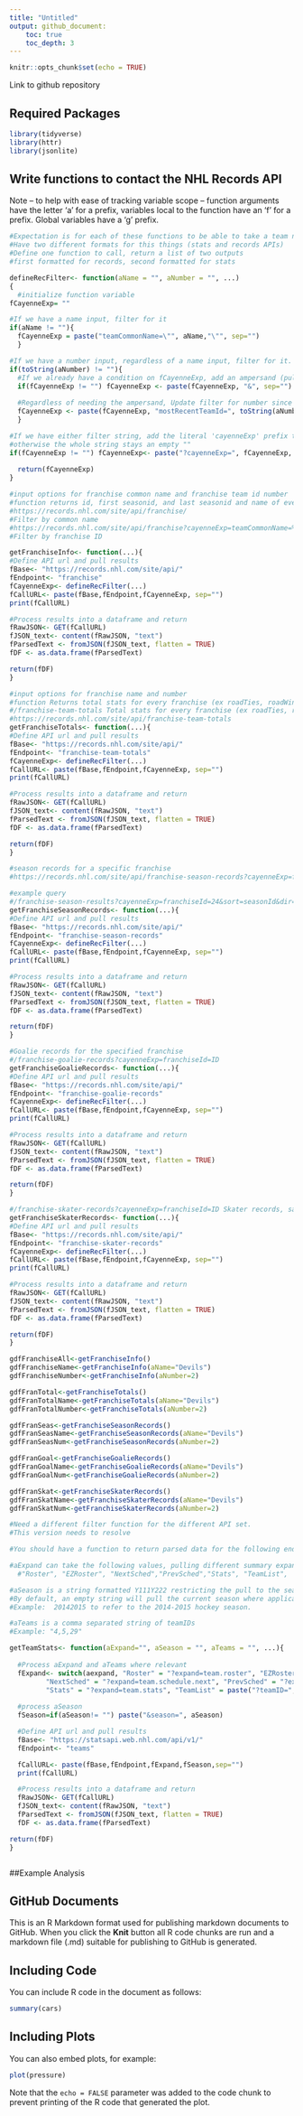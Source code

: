 ```yaml
---
title: "Untitled"
output: github_document:
    toc: true
    toc_depth: 3
---
```


```r
knitr::opts_chunk$set(echo = TRUE)
```

Link to github repository  

## Required Packages  

```r
library(tidyverse)
library(httr)
library(jsonlite)
```

## Write functions to contact the NHL Records API  
Note -- to help with ease of tracking variable scope -- function arguments have the letter 'a' for a prefix, variables local to the function have an 'f' for a prefix.  Global variables have a 'g' prefix.
```r
#Expectation is for each of these functions to be able to take a team name and team ID
#Have two different formats for this things (stats and records APIs)
#Define one function to call, return a list of two outputs 
#first formatted for records, second formatted for stats

defineRecFilter<- function(aName = "", aNumber = "", ...)
{
  #initialize function variable
fCayenneExp= ""

#If we have a name input, filter for it
if(aName != ""){
  fCayenneExp = paste("teamCommonName=\"", aName,"\"", sep="")
  }

#If we have a number input, regardless of a name input, filter for it.
if(toString(aNumber) != ""){
  #If we already have a condition on fCayenneExp, add an ampersand (pull for both name and number)
  if(fCayenneExp != "") fCayenneExp <- paste(fCayenneExp, "&", sep="")
  
  #Regardless of needing the ampersand, Update filter for number since it was not null
  fCayenneExp <- paste(fCayenneExp, "mostRecentTeamId=", toString(aNumber), sep="")
  }

#If we have either filter string, add the literal 'cayenneExp' prefix to the variable
#otherwise the whole string stays an empty ""
if(fCayenneExp != "") fCayenneExp<- paste("?cayenneExp=", fCayenneExp, sep = "")
  
  return(fCayenneExp)
}

```

```r
#input options for franchise common name and franchise team id number
#function returns id, first seasonid, and last seasonid and name of every team in the history of the NHL
#https://records.nhl.com/site/api/franchise/ 
#Filter by common name
#https://records.nhl.com/site/api/franchise?cayenneExp=teamCommonName=%22Wanderers%22
#Filter by franchise ID

getFranchiseInfo<- function(...){
#Define API url and pull results
fBase<- "https://records.nhl.com/site/api/"
fEndpoint<- "franchise"
fCayenneExp<- defineRecFilter(...)
fCallURL<- paste(fBase,fEndpoint,fCayenneExp, sep="")
print(fCallURL)

#Process results into a dataframe and return
fRawJSON<- GET(fCallURL)
fJSON_text<- content(fRawJSON, "text")
fParsedText <- fromJSON(fJSON_text, flatten = TRUE)
fDF <- as.data.frame(fParsedText)

return(fDF)
}
```

```r
#input options for franchise name and number
#function Returns total stats for every franchise (ex roadTies, roadWins, etc)
#/franchise-team-totals Total stats for every franchise (ex roadTies, roadWins, etc)
#https://records.nhl.com/site/api/franchise-team-totals
getFranchiseTotals<- function(...){
#Define API url and pull results
fBase<- "https://records.nhl.com/site/api/"
fEndpoint<- "franchise-team-totals"
fCayenneExp<- defineRecFilter(...)
fCallURL<- paste(fBase,fEndpoint,fCayenneExp, sep="")
print(fCallURL)

#Process results into a dataframe and return
fRawJSON<- GET(fCallURL)
fJSON_text<- content(fRawJSON, "text")
fParsedText <- fromJSON(fJSON_text, flatten = TRUE)
fDF <- as.data.frame(fParsedText)

return(fDF)
}
```

```r
#season records for a specific franchise
#https://records.nhl.com/site/api/franchise-season-records?cayenneExp=franchiseId=ID

#example query
#/franchise-season-results?cayenneExp=franchiseId=24&sort=seasonId&dir=DESC Returns every season result for a specified team, sorted by seasonId in descending order
getFranchiseSeasonRecords<- function(...){
#Define API url and pull results
fBase<- "https://records.nhl.com/site/api/"
fEndpoint<- "franchise-season-records"
fCayenneExp<- defineRecFilter(...)
fCallURL<- paste(fBase,fEndpoint,fCayenneExp, sep="")
print(fCallURL)

#Process results into a dataframe and return
fRawJSON<- GET(fCallURL)
fJSON_text<- content(fRawJSON, "text")
fParsedText <- fromJSON(fJSON_text, flatten = TRUE)
fDF <- as.data.frame(fParsedText)

return(fDF)
}
```

```r
#Goalie records for the specified franchise 
#/franchise-goalie-records?cayenneExp=franchiseId=ID
getFranchiseGoalieRecords<- function(...){
#Define API url and pull results
fBase<- "https://records.nhl.com/site/api/"
fEndpoint<- "franchise-goalie-records"
fCayenneExp<- defineRecFilter(...)
fCallURL<- paste(fBase,fEndpoint,fCayenneExp, sep="")
print(fCallURL)

#Process results into a dataframe and return
fRawJSON<- GET(fCallURL)
fJSON_text<- content(fRawJSON, "text")
fParsedText <- fromJSON(fJSON_text, flatten = TRUE)
fDF <- as.data.frame(fParsedText)

return(fDF)
}
```


```r
#/franchise-skater-records?cayenneExp=franchiseId=ID Skater records, same interaction as goalie endpoint
getFranchiseSkaterRecords<- function(...){
#Define API url and pull results
fBase<- "https://records.nhl.com/site/api/"
fEndpoint<- "franchise-skater-records"
fCayenneExp<- defineRecFilter(...)
fCallURL<- paste(fBase,fEndpoint,fCayenneExp, sep="")
print(fCallURL)

#Process results into a dataframe and return
fRawJSON<- GET(fCallURL)
fJSON_text<- content(fRawJSON, "text")
fParsedText <- fromJSON(fJSON_text, flatten = TRUE)
fDF <- as.data.frame(fParsedText)

return(fDF)
}
```

```r
gdfFranchiseAll<-getFranchiseInfo()
gdfFranchiseName<-getFranchiseInfo(aName="Devils")
gdfFranchiseNumber<-getFranchiseInfo(aNumber=2)

gdfFranTotal<-getFranchiseTotals()
gdfFranTotalName<-getFranchiseTotals(aName="Devils")
gdfFranTotalNumber<-getFranchiseTotals(aNumber=2)

gdfFranSeas<-getFranchiseSeasonRecords()
gdfFranSeasName<-getFranchiseSeasonRecords(aName="Devils")
gdfFranSeasNum<-getFranchiseSeasonRecords(aNumber=2)

gdfFranGoal<-getFranchiseGoalieRecords()
gdfFranGoalName<-getFranchiseGoalieRecords(aName="Devils")
gdfFranGoalNum<-getFranchiseGoalieRecords(aNumber=2)

gdfFranSkat<-getFranchiseSkaterRecords()
gdfFranSkatName<-getFranchiseSkaterRecords(aName="Devils")
gdfFranSkatNum<-getFranchiseSkaterRecords(aNumber=2)

```
```r
#Need a different filter function for the different API set.
#This version needs to resolve 
```
```r
#You should have a function to return parsed data for the following endpoint from the stats API(the user should be able to specify values for any of the eight modifiers listed):∗https://statsapi.web.nhl.com/api/v1/teams

#aExpand can take the following values, pulling different summary expansions:
  #"Roster", "EZRoster", "NextSched","PrevSched","Stats", "TeamList",  ""

#aSeason is a string formatted Y111Y222 restricting the pull to the season of interest.
#By default, an empty string will pull the current season where applicable
#Example:  20142015 to refer to the 2014-2015 hockey season.

#aTeams is a comma separated string of teamIDs
#Example: "4,5,29"

getTeamStats<- function(aExpand="", aSeason = "", aTeams = "", ...){
  
  #Process aExpand and aTeams where relevant
  fExpand<- switch(aexpand, "Roster" = "?expand=team.roster", "EZRoster" = "?expand=person.names", 
         "NextSched" = "?expand=team.schedule.next", "PrevSched" = "?expand=team.schedule.previous", 
         "Stats" = "?expand=team.stats", "TeamList" = paste("?teamID=", aTeams), ""="")
  
  #process aSeason
  fSeason=if(aSeason!= "") paste("&season=", aSeason)

  #Define API url and pull results
  fBase<- "https://statsapi.web.nhl.com/api/v1/"
  fEndpoint<- "teams"

  fCallURL<- paste(fBase,fEndpoint,fExpand,fSeason,sep="")
  print(fCallURL)

  #Process results into a dataframe and return
  fRawJSON<- GET(fCallURL)
  fJSON_text<- content(fRawJSON, "text")
  fParsedText <- fromJSON(fJSON_text, flatten = TRUE)
  fDF <- as.data.frame(fParsedText)

return(fDF)
}

```

```r
```

##Example Analysis


## GitHub Documents

This is an R Markdown format used for publishing markdown documents to GitHub. When you click the **Knit** button all R code chunks are run and a markdown file (.md) suitable for publishing to GitHub is generated.

## Including Code

You can include R code in the document as follows:

```r
summary(cars)
```

## Including Plots

You can also embed plots, for example:

```r
plot(pressure)
```

Note that the `echo = FALSE` parameter was added to the code chunk to prevent printing of the R code that generated the plot.
